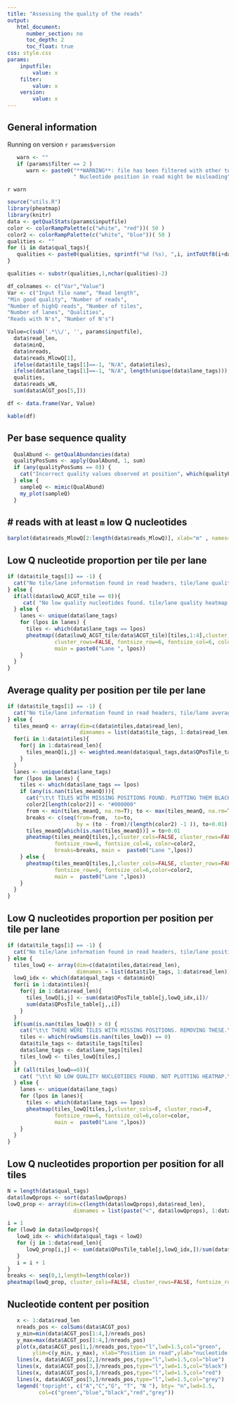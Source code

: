 ```yaml
---
title: "Assessing the quality of the reads"
output: 
   html_document:
      number_section: no
      toc_depth: 2
      toc_float: true
css: style.css
params:
    inputfile:
        value: x
    filter:
        value: x
    version:
        value: x
---
```


## General information

Running on version `r params$version` 

```r
   warn <- ""
   if (params$filter == 2 )
      warn <- paste0("**WARNING**: file has been filtered with other tool.",
                     " Nucleotide position in read might be misleading")
```

`r warn`

```r
source("utils.R")
library(pheatmap)
library(knitr)
data <- getQualStats(params$inputfile)
color <- colorRampPalette(c("white", "red"))( 50 )
color2 <- colorRampPalette(c("white", "blue"))( 50 )
qualities <- ""
for (i in data$qual_tags){
   qualities <- paste0(qualities, sprintf("%d (%s), ",i, intToUtf8(i+data$zeroQ) ))
}

qualities <- substr(qualities,1,nchar(qualities)-2) 

df_colnames <- c("Var","Value")
Var <- c("Input file name", "Read length", 
"Min good quality", "Number of reads",  
"Number of highQ reads", "Number of tiles",  
"Number of lanes", "Qualities",
"Reads with N's", "Number of N's")

Value=c(sub('.*\\/', '', params$inputfile),
  data$read_len,  
  data$minQ,
  data$nreads,   
  data$reads_MlowQ[1],   
  ifelse(data$tile_tags[1]==-1, "N/A", data$ntiles),
  ifelse(data$lane_tags[1]==-1, "N/A", length(unique(data$lane_tags))),
  qualities,
  data$reads_wN,
  sum(data$ACGT_pos[5,]))

df <- data.frame(Var, Value)

kable(df)


```

                    
## Per base sequence quality

```r
  QualAbund <- getQualAbundancies(data)
  qualityPosSums <- apply(QualAbund, 1, sum)
  if (any(qualityPosSums == 0)) {
    cat("Incorrect quality values observed at position", which(qualityPosSums == 0), "\n")
  } else {
    sampleQ <- mimic(QualAbund)
    my_plot(sampleQ)
  }
```

## # reads with at least  `m` low Q nucleotides

```r
barplot(data$reads_MlowQ[2:length(data$reads_MlowQ)], xlab="m" , names=1:data$read_len)
```

## Low Q nucleotide proportion per tile per lane

```r
if (data$tile_tags[1] == -1) {
  cat("No tile/lane information found in read headers, tile/lane quality heatmap skipped\n")
} else {
  if(all(data$lowQ_ACGT_tile == 0)){
     cat( "No low quality nucleotides found. tile/lane quality heatmap skipped\n")
  } else {
    lanes <- unique(data$lane_tags)
    for (lpos in lanes) {
      tiles <- which(data$lane_tags == lpos)
      pheatmap((data$lowQ_ACGT_tile/data$ACGT_tile)[tiles,1:4],cluster_cols=FALSE, 
               cluster_rows=FALSE, fontsize_row=6, fontsize_col=6, color = color,
               main = paste0("Lane ", lpos))
    }
  }
} 
```

## Average quality per position per tile per lane

```r
if (data$tile_tags[1] == -1) {
  cat("No tile/lane information found in read headers, tile/lane average quality heatmap skipped\n")
} else {
  tiles_meanQ <- array(dim=c(data$ntiles,data$read_len), 
                       dimnames = list(data$tile_tags, 1:data$read_len))
  for(i in 1:data$ntiles){
    for(j in 1:data$read_len){
      tiles_meanQ[i,j] <- weighted.mean(data$qual_tags,data$QPosTile_table[j,,i])
    }
  }
  lanes <- unique(data$lane_tags)
  for (lpos in lanes) {
    tiles <- which(data$lane_tags == lpos)
    if (any(is.nan(tiles_meanQ))){
      cat("\t\t TILES WITH MISSING POSITIONS FOUND. PLOTTING THEM BLACK.\n")
      color2[length(color2)] <- "#000000"
      from <- min(tiles_meanQ, na.rm=T); to <- max(tiles_meanQ, na.rm=T)
      breaks <- c(seq(from=from,  to=to, 
                      by = (to - from)/(length(color2) -1 )), to+0.01)
      tiles_meanQ[which(is.nan(tiles_meanQ))] = to+0.01 
      pheatmap(tiles_meanQ[tiles,],cluster_cols=FALSE, cluster_rows=FALSE, 
               fontsize_row=6, fontsize_col=6, color=color2, 
               breaks=breaks, main =  paste0("Lane ",lpos))
    } else {
      pheatmap(tiles_meanQ[tiles,],cluster_cols=FALSE, cluster_rows=FALSE, 
               fontsize_row=6, fontsize_col=6,color=color2, 
               main =  paste0("Lane ",lpos))
    }
  }
}
```

## Low Q nucleotides proportion per position per tile per lane

```r
if (data$tile_tags[1] == -1) {
  cat("No tile/lane information found in read headers, tile/lane position quality heatmap skipped\n")
} else {
  tiles_lowQ <- array(dim=c(data$ntiles,data$read_len), 
                      dimnames = list(data$tile_tags, 1:data$read_len))
  lowQ_idx <- which(data$qual_tags < data$minQ)
  for(i in 1:data$ntiles){
    for(j in 1:data$read_len){
      tiles_lowQ[i,j] <- sum(data$QPosTile_table[j,lowQ_idx,i])/
      sum(data$QPosTile_table[j,,i])
    }
  }
  if(sum(is.nan(tiles_lowQ)) > 0) {
    cat("\t\t THERE WERE TILES WITH MISSING POSITIONS. REMOVING THESE.\n")
    tiles <- which(rowSums(is.nan(tiles_lowQ)) == 0)
    data$tile_tags <- data$tile_tags[tiles]
    data$lane_tags <- data$lane_tags[tiles]
    tiles_lowQ <- tiles_lowQ[tiles,]
  }
  if (all(tiles_lowQ==0)){
    cat( "\t\t NO LOW QUALITY NUCLEOTIDES FOUND. NOT PLOTTING HEATMAP.\n")
  } else { 
    lanes <- unique(data$lane_tags)
    for (lpos in lanes){
      tiles <- which(data$lane_tags == lpos)
      pheatmap(tiles_lowQ[tiles,],cluster_cols=F, cluster_rows=F, 
               fontsize_row=6, fontsize_col=6,color=color, 
               main =  paste0("Lane ",lpos))
    }
  }
}
```


## Low Q nucleotides proportion per position for all tiles

```r
N = length(data$qual_tags)
data$lowQprops <- sort(data$lowQprops)
lowQ_prop <- array(dim=c(length(data$lowQprops),data$read_len), 
                     dimnames = list(paste("<", data$lowQprops), 1:data$read_len))

i = 1
for (lowQ in data$lowQprops){
   lowQ_idx <- which(data$qual_tags < lowQ)
   for (j in 1:data$read_len){
      lowQ_prop[i,j] <- sum(data$QPosTile_table[j,lowQ_idx,])/sum(data$QPosTile_table[j,,])
   }
   i = i + 1
}
breaks <- seq(0,1,length=length(color))
pheatmap(lowQ_prop, cluster_cols=FALSE, cluster_rows=FALSE, fontsize_row=6, fontsize_col=6,color=color, breaks = breaks)
```

## Nucleotide content per position

```r
   x <- 1:data$read_len
   nreads_pos <- colSums(data$ACGT_pos)
   y_min=min(data$ACGT_pos[1:4,]/nreads_pos)
   y_max=max(data$ACGT_pos[1:4,]/nreads_pos)
   plot(x,data$ACGT_pos[1,]/nreads_pos,type="l",lwd=1.5,col="green",
        ylim=c(y_min, y_max), xlab="Position in read",ylab="nucleotide content" )
   lines(x, data$ACGT_pos[2,]/nreads_pos,type="l",lwd=1.5,col="blue")
   lines(x, data$ACGT_pos[3,]/nreads_pos,type="l",lwd=1.5,col="black")
   lines(x, data$ACGT_pos[4,]/nreads_pos,type="l",lwd=1.5,col="red")
   lines(x, data$ACGT_pos[5,]/nreads_pos,type="l",lwd=1.5,col="grey")
   legend('topright', c("A","C","G", "T", "N "), bty= "n",lwd=1.5, 
          col=c("green","blue","black","red","grey"))
```

